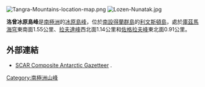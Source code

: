 {{no footnotes|time=2013-10-29T04:05:08+00:00}}
[[Image:Tangra-Mountains-location-map.png|thumb]]
[[Image:Lozen-Nunatak.jpg|thumb]]

'''洛曾冰原島峰'''是[[南極洲|南極洲]]的[[冰原島峰|冰原島峰]]，位於[[南設得蘭群島|南設得蘭群島]]的[[利文斯頓島|利文斯頓島]]，處於[[庫茲馬海穹|庫茲馬海穹]]東南面1.55公里、[[拉夫達峰|拉夫達峰]]西北面1.14公里和[[佐格拉夫峰|佐格拉夫峰]]東北面0.91公里。

{{coord|62|38|41.9|S|60|08|18.5|W|display=title}}

==外部連結==
*[http://data.aad.gov.au/aadc/gaz/scar/ SCAR Composite Antarctic Gazetteer] {{WebCite|url=https://www.webcitation.org/5ug2CfC7m?url=http://data.aad.gov.au/aadc/gaz/scar/ |date=20101202140255 |dateformat=iso }}.

{{Antarctica-geo-stub}}
[[Category:南極洲山峰|Category:南極洲山峰]]